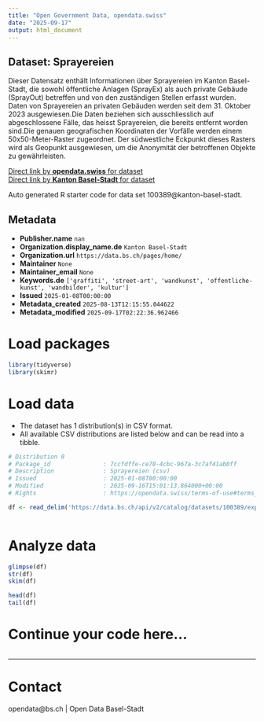 ```yaml
---
title: "Open Government Data, opendata.swiss"
date: "2025-09-17"
output: html_document
---
```


## Dataset: Sprayereien

Dieser Datensatz enthält Informationen über Sprayereien im Kanton Basel-Stadt, die sowohl öffentliche Anlagen (SprayEx) als auch private Gebäude (SprayOut) betreffen und von den zuständigen Stellen erfasst wurden. Daten von Sprayereien an privaten Gebäuden werden seit dem 31. Oktober 2023 ausgewiesen.Die Daten beziehen sich ausschliesslich auf abgeschlossene Fälle, das heisst Sprayereien, die bereits entfernt worden sind.Die genauen geografischen Koordinaten der Vorfälle werden einem 50x50-Meter-Raster zugeordnet. Der südwestliche Eckpunkt dieses Rasters wird als Geopunkt ausgewiesen, um die Anonymität der betroffenen Objekte zu gewährleisten.

[Direct link by **opendata.swiss** for dataset](https://opendata.swiss/de/dataset/sprayereien)<br>
[Direct link by **Kanton Basel-Stadt** for dataset](https://data.bs.ch/explore/dataset/100389/)

Auto generated R starter code for data set 100389@kanton-basel-stadt.

## Metadata

- **Publisher.name** `nan`
- **Organization.display_name.de** `Kanton Basel-Stadt`
- **Organization.url** `https://data.bs.ch/pages/home/`
- **Maintainer** `None`
- **Maintainer_email** `None`
- **Keywords.de** `['graffiti', 'street-art', 'wandkunst', 'offentliche-kunst', 'wandbilder', 'kultur']`
- **Issued** `2025-01-08T00:00:00`
- **Metadata_created** `2025-08-13T12:15:55.044622`
- **Metadata_modified** `2025-09-17T02:22:36.962466`


# Load packages

```r

library(tidyverse)
library(skimr)

```

# Load data

-   The dataset has 1 distribution(s) in CSV format.
-   All available CSV distributions are listed below and can be read into a tibble.

```r

# Distribution 0
# Package_id               : 7ccfdffe-ce78-4cbc-967a-3c7af41ab0ff
# Description              : Sprayereien (csv)
# Issued                   : 2025-01-08T00:00:00
# Modified                 : 2025-09-16T15:01:13.864000+00:00
# Rights                   : https://opendata.swiss/terms-of-use#terms_by

df <- read_delim('https://data.bs.ch/api/v2/catalog/datasets/100389/exports/csv?use_labels=true')



```

# Analyze data

```r

glimpse(df)
str(df)
skim(df)

head(df)
tail(df)

```

# Continue your code here...

```r

```

------------------------------------------------------------------------

# Contact

opendata@bs.ch | Open Data Basel-Stadt
